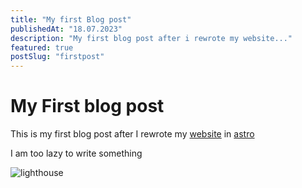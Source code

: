 ```yaml
---
title: "My first Blog post"
publishedAt: "18.07.2023"
description: "My first blog post after i rewrote my website..."
featured: true
postSlug: "firstpost"
---
```



<GoBack />

# My First blog post

This is my first blog post after I rewrote my [website](https://wiktrek.xyz/) in
[astro](https://astro.build/)

I am too lazy to write something

![lighthouse](https://cdn.jsdelivr.net/gh/wiktrek/wiktrekxyz/data/images/firstpost/lighthouse.png)
